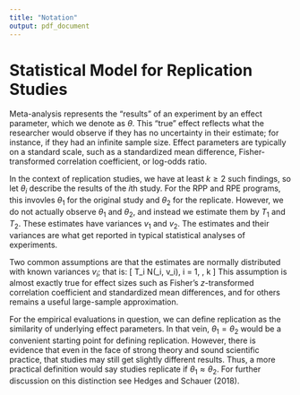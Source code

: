 ```yaml
---
title: "Notation"
output: pdf_document
---
```


# Statistical Model for Replication Studies 


Meta-analysis represents the "results" of an experiment by an effect parameter, which we denote as $\theta$.
This "true" effect reflects what the researcher would observe if they has no uncertainty in their estimate; for instance, if they had an infinite sample size.
Effect parameters are typically on a standard scale, such as a standardized mean difference, Fisher-transformed correlation coefficient, or log-odds ratio.

In the context of replication studies, we have at least $k \geq 2$ such findings, so let $\theta_i$ describe the results of the $i$th study.
For the RPP and RPE programs, this invovles $\theta_1$ for the original study and $\theta_2$ for the replicate.
However, we do not actually observe $\theta_1$ and $\theta_2$, and instead we estimate them by $T_1$ and $T_2$.
These estimates have variances $v_1$ and $v_2$.
The estimates and their variances are what get reported in typical statistical analyses of experiments.

Two common assumptions are that the estimates are normally distributed with known variances $v_i$; that is:
\[
T_i \stackrel{indep}{\sim} N(\theta_i, v_i), \quad i = 1, \ldots, k
\]
This assumption is almost exactly true for effect sizes such as Fisher's $z$-transformed correlation coefficient and standardized mean differences, and for others remains a useful large-sample approximation.

For the empirical evaluations in question, we can define replication as the similarity of underlying effect parameters.
In that vein, $\theta_1 = \theta_2$ would be a convenient starting point for defining replication.
However, there is evidence that even in the face of strong theory and sound scientific practice, that studies may still get slightly different results.
Thus, a more practical definition would say studies replicate if $\theta_1 \approx \theta_2$.
For further discussion on this distinction see Hedges and Schauer (2018).
